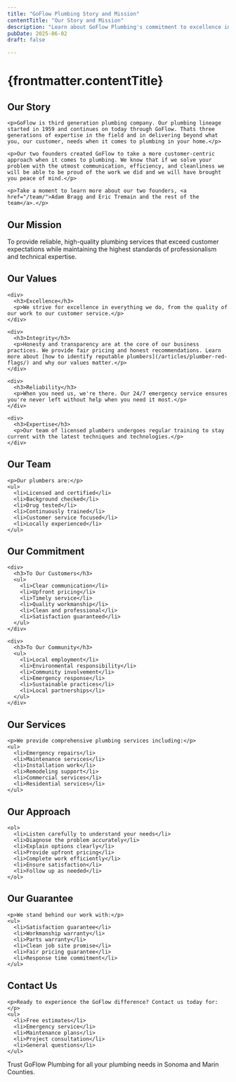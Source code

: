 ```yaml
---
title: "GoFlow Plumbing Story and Mission"
contentTitle: "Our Story and Mission"
description: "Learn about GoFlow Plumbing's commitment to excellence in Sonoma and Marin County. Professional plumbing services backed by years of experience."
pubDate: 2025-06-02
draft: false

---
```


# {frontmatter.contentTitle}

<section>
  <h2>Our Story</h2>

    <p>GoFlow is third generation plumbing company. Our plumbing lineage started in 1959 and continues on today through GoFlow. Thats three generations of expertise in the field and in delivering beyond what you, our customer, needs when it comes to plumbing in your home.</p>

    <p>Our two founders created GoFlow to take a more customer-centric approach when it comes to plumbing. We know that if we solve your problem with the utmost communication, efficiency, and cleanliness we will be able to be proud of the work we did and we will have brought you peace of mind.</p>

    <p>Take a moment to learn more about our two founders, <a href="/team/">Adam Bragg and Eric Tremain and the rest of the team</a>.</p>
  </section>

  <section>
    <h2>Our Mission</h2>
    <p>To provide reliable, high-quality plumbing services that exceed customer expectations while maintaining the highest standards of professionalism and technical expertise.</p>
  </section>

  <section>
    <h2>Our Values</h2>

    <div>
      <h3>Excellence</h3>
      <p>We strive for excellence in everything we do, from the quality of our work to our customer service.</p>
    </div>

    <div>
      <h3>Integrity</h3>
      <p>Honesty and transparency are at the core of our business practices. We provide fair pricing and honest recommendations. Learn more about [how to identify reputable plumbers](/articles/plumber-red-flags/) and why our values matter.</p>
    </div>

    <div>
      <h3>Reliability</h3>
      <p>When you need us, we're there. Our 24/7 emergency service ensures you're never left without help when you need it most.</p>
    </div>

    <div>
      <h3>Expertise</h3>
      <p>Our team of licensed plumbers undergoes regular training to stay current with the latest techniques and technologies.</p>
    </div>
  </section>

  <section>
    <h2>Our Team</h2>

    <p>Our plumbers are:</p>
    <ul>
      <li>Licensed and certified</li>
      <li>Background checked</li>
      <li>Drug tested</li>
      <li>Continuously trained</li>
      <li>Customer service focused</li>
      <li>Locally experienced</li>
    </ul>
  </section>

  <section>
    <h2>Our Commitment</h2>

    <div>
      <h3>To Our Customers</h3>
      <ul>
        <li>Clear communication</li>
        <li>Upfront pricing</li>
        <li>Timely service</li>
        <li>Quality workmanship</li>
        <li>Clean and professional</li>
        <li>Satisfaction guaranteed</li>
      </ul>
    </div>

    <div>
      <h3>To Our Community</h3>
      <ul>
        <li>Local employment</li>
        <li>Environmental responsibility</li>
        <li>Community involvement</li>
        <li>Emergency response</li>
        <li>Sustainable practices</li>
        <li>Local partnerships</li>
      </ul>
    </div>
  </section>

  <section>
    <h2>Our Services</h2>

    <p>We provide comprehensive plumbing services including:</p>
    <ul>
      <li>Emergency repairs</li>
      <li>Maintenance services</li>
      <li>Installation work</li>
      <li>Remodeling support</li>
      <li>Commercial services</li>
      <li>Residential services</li>
    </ul>
  </section>

  <section>
    <h2>Our Approach</h2>

    <ol>
      <li>Listen carefully to understand your needs</li>
      <li>Diagnose the problem accurately</li>
      <li>Explain options clearly</li>
      <li>Provide upfront pricing</li>
      <li>Complete work efficiently</li>
      <li>Ensure satisfaction</li>
      <li>Follow up as needed</li>
    </ol>
  </section>

  <section>
    <h2>Our Guarantee</h2>

    <p>We stand behind our work with:</p>
    <ul>
      <li>Satisfaction guarantee</li>
      <li>Workmanship warranty</li>
      <li>Parts warranty</li>
      <li>Clean job site promise</li>
      <li>Fair pricing guarantee</li>
      <li>Response time commitment</li>
    </ul>
  </section>

  <section>
    <h2>Contact Us</h2>

    <p>Ready to experience the GoFlow difference? Contact us today for:</p>
    <ul>
      <li>Free estimates</li>
      <li>Emergency service</li>
      <li>Maintenance plans</li>
      <li>Project consultation</li>
      <li>General questions</li>
    </ul>
  </section>

Trust GoFlow Plumbing for all your plumbing needs in Sonoma and Marin Counties.
